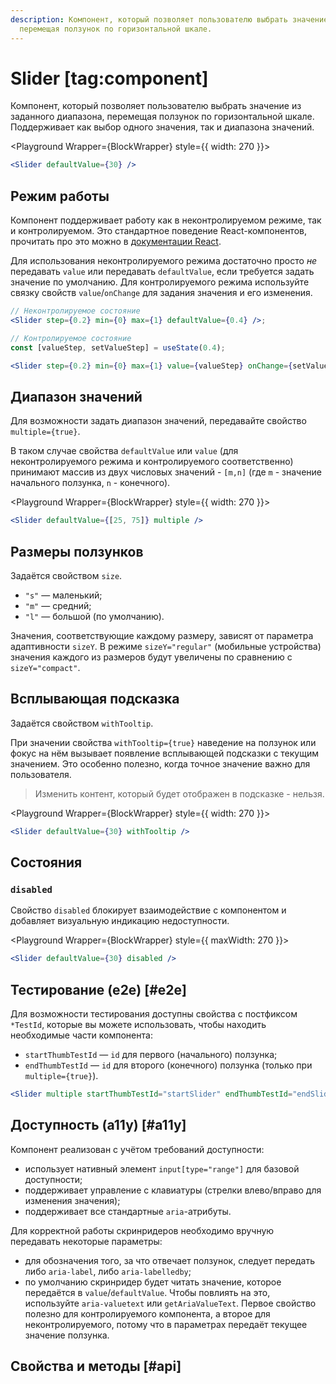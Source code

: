 ```yaml
---
description: Компонент, который позволяет пользователю выбрать значение из заданного диапазона,
  перемещая ползунок по горизонтальной шкале.
---
```


<Overview group="forms">

# Slider [tag:component]

Компонент, который позволяет пользователю выбрать значение из заданного диапазона, перемещая ползунок по горизонтальной шкале.
Поддерживает как выбор одного значения, так и диапазона значений.

</Overview>


<Playground Wrapper={BlockWrapper} style={{ width: 270 }}>
  ```jsx
  <Slider defaultValue={30} />
  ```
</Playground>

## Режим работы

Компонент поддерживает работу как в неконтролируемом режиме, так и контролируемом. Это стандартное поведение
React-компонентов, прочитать про это можно в [документации React](https://react.dev/reference/react-dom/components/input#controlling-an-input-with-a-state-variable).

Для использования неконтролируемого режима достаточно просто _не_ передавать `value` или передавать `defaultValue`, если
требуется задать значение по умолчанию.
Для контролируемого режима используйте связку свойств `value`/`onChange` для задания значения и его изменения.

```jsx
// Неконтролируемое состояние
<Slider step={0.2} min={0} max={1} defaultValue={0.4} />;

// Контролируемое состояние
const [valueStep, setValueStep] = useState(0.4);

<Slider step={0.2} min={0} max={1} value={valueStep} onChange={setValueStep} />;
```

## Диапазон значений

Для возможности задать диапазон значений, передавайте свойство `multiple={true}`.

В таком случае свойства `defaultValue` или `value` (для неконтролируемого режима и контролируемого соответственно)
принимают массив из двух числовых значений - `[m,n]` (где `m` - значение начального ползунка, `n` - конечного).

<Playground Wrapper={BlockWrapper} style={{ width: 270 }}>
  ```jsx
  <Slider defaultValue={[25, 75]} multiple />
  ```
</Playground>

## Размеры ползунков

Задаётся свойством `size`.

- `"s"` — маленький;
- `"m"` — средний;
- `"l"` — большой (по умолчанию).

Значения, соответствующие каждому размеру, зависят от параметра адаптивности `sizeY`.
В режиме `sizeY="regular"` (мобильные устройства) значения каждого из размеров будут увеличены по сравнению с `sizeY="compact"`.

## Всплывающая подсказка

Задаётся свойством `withTooltip`.

При значении свойства `withTooltip={true}` наведение на ползунок или фокус на нём вызывает появление
всплывающей подсказки с текущим значением. Это особенно полезно, когда точное значение важно для пользователя.

> Изменить контент, который будет отображен в подсказке - нельзя.

<Playground Wrapper={BlockWrapper} style={{ width: 270 }}>
  ```jsx
  <Slider defaultValue={30} withTooltip />
  ```
</Playground>

## Состояния

### `disabled`

Свойство `disabled` блокирует взаимодействие с компонентом и добавляет визуальную индикацию недоступности.

<Playground Wrapper={BlockWrapper} style={{ maxWidth: 270 }}>
  ```jsx
  <Slider defaultValue={30} disabled />
  ```
</Playground>

## Тестирование (e2e) [#e2e]

Для возможности тестирования доступны свойства с постфиксом `*TestId`, которые вы можете использовать,
чтобы находить необходимые части компонента:

- `startThumbTestId` — `id` для первого (начального) ползунка;
- `endThumbTestId` — `id` для второго (конечного) ползунка (только при `multiple={true}`).

```jsx
<Slider multiple startThumbTestId="startSlider" endThumbTestId="endSlider" />
```

## Доступность (a11y) [#a11y]

Компонент реализован с учётом требований доступности:

- использует нативный элемент `input[type="range"]` для базовой доступности;
- поддерживает управление с клавиатуры (стрелки влево/вправо для изменения значения);
- поддерживает все стандартные `aria`-атрибуты.

Для корректной работы скринридеров необходимо вручную передавать некоторые параметры:

- для обозначения того, за что отвечает ползунок, следует передать либо `aria-label`, либо `aria-labelledby`;
- по умолчанию скринридер будет читать значение, которое передаётся в `value`/`defaultValue`. Чтобы
  повлиять на это, используйте `aria-valuetext` или `getAriaValueText`. Первое свойство полезно для
  контролируемого компонента, а второе для неконтролируемого, потому что в параметрах передаёт текущее значение ползунка.

## Свойства и методы [#api]

<PropsTable name="Slider" />
